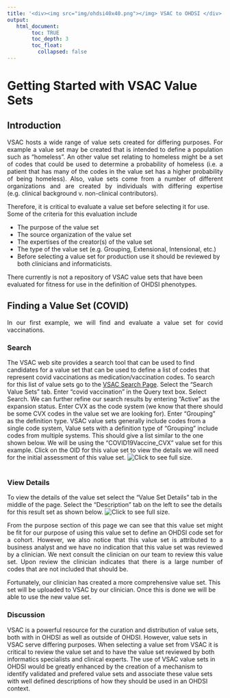 ---
title: '<div><img src="img/ohdsi40x40.png"></img> VSAC to OHDSI </div>'
output:
   html_document:
        toc: TRUE
        toc_depth: 3
        toc_float:
          collapsed: false
---

<!--
*
* javascript
*
* -->

<script>
  function openFullSizeImage(imageSrc) {
    // Open a new window with the full-size image
    window.open(imageSrc, '_blank', 'width=auto,height=auto');
  }
</script>

# Getting Started with VSAC Value Sets

<!--
*
* Introduction
*
-->

## Introduction
<p align="justify">
  VSAC hosts a wide range of value sets created for differing purposes. 
  For example a value set may be created that is intended to define a population such as "homeless". 
  An other value set relating to homeless might be a set of codes 
  that could be used to determine a probability of homeless 
  (i.e. a patient that has many of the codes in the value set has a higher probability of being homeless).
  Also, value sets come from a number of different organizations 
  and are created by individuals with differing expertise 
  (e.g. clinical background v. non-clinical contributors). 
</p>
<p>
  Therefore, it is critical to evaluate a value set before selecting it for use. 
  Some of the criteria for this evaluation include
  <ul>
    <li>The purpose of the value set</li>
    <li>The source organization of the value set</li>
    <li>The expertises of the creator(s) of the value set</li>
    <li>The type of the value set (e.g. Grouping, Extensional, Intensional, etc.)</li>
    <li>  
      Before selecting a value set for production use it should be reviewed 
      by both clinicians and informaticists. 
    </li>
  </ul>
  There currently is not a repository of VSAC value sets 
  that have been evaluated for fitness for use in the definition of OHDSI phenotypes. 
</p>

<!--
*
* Finding a Value Set (COVID)
*
-->

## Finding a Value Set (COVID)

<p align="justify">
  In our first example, we will find and evaluate a value set for covid vaccinations.
</p>

<!--
*
* Search
*
-->

### Search

The VSAC web site provides a search tool that can be used 
to find candidates for a value set that can be used to define 
a list of codes that represent covid vaccinations as medication/vaccination codes. 
To search for this list of value sets go to the 
<a href="https://vsac.nlm.nih.gov/valueset/expansions?pr=all">VSAC Search Page</a>. 
Select the "Search Value Sets" tab. 
Enter "covid vaccination" in the Query text box. 
Select Search. 
We can further refine our search results by entering "Active" as the expansion status. 
Enter CVX as the code system (we know that there should be some CVX codes in the value set we are looking for). 
Enter "Grouping" as the definition type. 
VSAC value sets generally include codes from a single code system, 
Value sets with a definition type of "Grouping" include codes from multiple systems. 
This should give a list similar to the one shown below. 
We will be using the "COVID19Vaccine_CVX" value set for this example. 
Click on the OID for this value set to view the details we will need 
for the initial assessment of this value set. 
<img 
  src="./img/getting-started/vsac-value-sets/01-search.png" 
  onclick="openFullSizeImage('./img/getting-started/vsac-value-sets/01-search.png')" 
  title="Click to see full size."
/>
<br/>
<br/>

<!--
*
* View Results
*
-->

### View Details
To view the details of the value set select the "Value Set Details" tab in the middle of the page. 
Select the "Description" tab on the left to see the details for this result set as shown below. 
<img 
  src="./img/getting-started/vsac-value-sets/02-results.png" 
  onclick="openFullSizeImage('./img/getting-started/vsac-value-sets/02-results.png')" 
  title="Click to see full size."
/>
<br/>

<p align="justify">
  From the purpose section of this page we can see that this value set might be fit 
  for our purpose of using this value set to define an OHDSI code set for a cohort. 
  However, we also notice that this value set is attributed to  a business analyst 
  and we have no indication that this value set was reviewed by a clinician. 
  We next consult the clinician on our team to review this value set. 
  Upon review the clinician indicates that there is a large number of codes 
  that are not included that should be. 
</p>
<p>
  Fortunately, our clinician has created a more comprehensive value set. 
  This set will be uploaded to VSAC by our clinician. 
  Once this is done we will be able to use the new value set. 
</p>

<!--
*
* View Results
*
-->

### Discussion
VSAC is a powerful resource for the curation and distribution of value sets, 
both with in OHDSI as well as outside of OHDSI. 
However, value sets in VSAC serve differing purposes. 
When selecting a value set from VSAC it is critical to review the value set 
and to have the value set reviewed by both informatics specialists and clinical experts. 
The use of VSAC value sets in OHDSI would be greatly enhanced 
by the creation of a mechanism to identify validated and prefered value sets 
and associate these value sets with well defined descriptions 
of how they should be used in an OHDSI context. 











